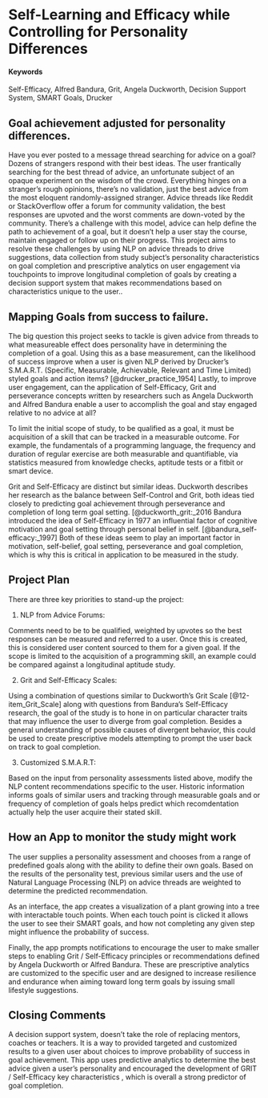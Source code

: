 # Self-Learning and Efficacy while Controlling for Personality Differences {#GritDistribution}

#### Keywords {-}

Self-Efficacy, Alfred Bandura, Grit, Angela Duckworth, Decision Support System, SMART Goals, Drucker

## Goal achievement adjusted for personality differences.  

Have you ever posted to a message thread searching for advice on a goal? Dozens of strangers respond with their best ideas. The user frantically searching for the best thread of advice, an unfortunate subject of an opaque experiment on the wisdom of the crowd. Everything hinges on a stranger's rough opinions, there's no validation, just the best advice from the most eloquent randomly-assigned stranger. Advice threads like Reddit or StackOverflow offer a forum for community validation, the best responses are upvoted and the worst comments are down-voted by the community. There's a challenge with this model, advice can help define the path to achievement of a goal, but it doesn't help a user stay the course, maintain engaged or follow up on their progress. This project aims to resolve these challenges by using NLP on advice threads to drive suggestions, data collection from study subject’s personality characteristics on goal completion and prescriptive analytics on user engagement via touchpoints to improve longitudinal completion of goals by creating a decision support system that makes recommendations based on characteristics unique to the user.. 

## Mapping Goals from success to failure.

The big question this project seeks to tackle is given advice from threads to what measureable effect does personality have in determining the completion of a goal. Using this as a base measurement, can the likelihood of success improve when a user is given NLP derived by Drucker’s S.M.A.R.T. (Specific, Measurable, Achievable, Relevant and Time Limited) styled goals and action items? [@drucker_practice_1954] Lastly, to improve user engagement, can the application of Self-Efficacy, Grit and perseverance concepts written by researchers such as Angela Duckworth and Alfred Bandura enable a user to accomplish the goal and stay engaged relative to no advice at all?

To limit the initial scope of study, to be qualified as a goal, it must be acquisition of a skill that can be tracked in a measurable outcome. For example, the fundamentals of a programming language, the frequency and duration of regular exercise are both measurable and quantifiable, via statistics measured from  knowledge checks, aptitude tests or a fitbit or smart device. 

Grit and Self-Efficacy are distinct but similar ideas. Duckworth describes her research as the balance between Self-Control and Grit, both ideas tied closely to predicting goal achievement through perseverance and completion of long term goal setting. [@duckworth_grit:_2016 Bandura introduced the idea of Self-Efficacy in 1977 an influential factor of cognitive motivation and goal setting through personal belief in self. [@bandura_self-efficacy:_1997]  Both of these ideas seem to play an important factor in motivation, self-belief, goal setting, perseverance and goal completion, which is why this is critical in application to be measured in the study. 

## Project Plan

There are three key priorities to stand-up the project:

1) NLP from Advice Forums: 

Comments need to be to be qualified, weighted by upvotes so the best responses can be measured and referred to a user. Once this is created, this is considered user content sourced to them for a given goal. If the scope is limited to the acquisition of a programming skill, an example could be compared against a longitudinal aptitude study. 

2) Grit and Self-Efficacy Scales:

Using a combination of questions similar to Duckworth’s Grit Scale [@12-item_Grit_Scale] along with questions from Bandura’s Self-Efficacy research, the goal of the study is to hone in on particular character traits that may influence the user to diverge from goal completion. Besides a general understanding of possible causes of divergent behavior, this could be used to create prescriptive models attempting to prompt the user back on track to goal completion. 

3) Customized S.M.A.R.T:

Based on the input from personality assessments listed above, modify the NLP content recommendations specific to the user. Historic information informs goals of similar users and tracking through measurable goals and or frequency of completion of goals helps predict which recomdentation actually help the user acquire their stated skill. 

## How an App to monitor the study might work 

The user supplies a personality assessment and chooses from a range of predefined goals along with the ability to define their own goals. Based on the results of the personality test, previous similar users and the use of Natural Language Processing (NLP) on advice threads are weighted to determine the predicted recommendation. 

As an interface, the app creates a visualization of a plant growing into a tree with interactable touch points. When each touch point is clicked it allows the user to see their SMART goals, and how not completing any given step might influence the probability of success. 

Finally, the app prompts notifications to encourage the user to make smaller steps to enabling Grit / Self-Efficacy  principles or recommendations defined by Angela Duckworth or Alfred Bandura. These are prescriptive analytics are customized to the specific user and are designed to increase resilience and endurance when aiming toward long term goals by issuing small lifestyle suggestions. 

## Closing Comments

A decision support system, doesn’t take the role of replacing mentors, coaches or teachers. It is a way to provided targeted and customized results to a given user about choices to improve probability of success in goal achievement. This app uses predictive analytics to determine the best advice given a user’s personality and encouraged the development of  GRIT / Self-Efficacy key characteristics , which is overall a strong predictor of goal completion. 
